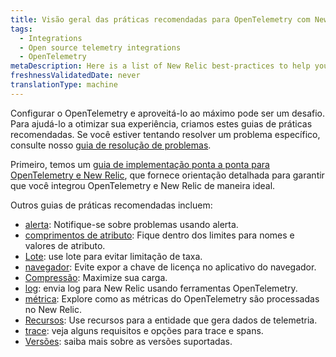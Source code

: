 ```yaml
---
title: Visão geral das práticas recomendadas para OpenTelemetry com New Relic
tags:
  - Integrations
  - Open source telemetry integrations
  - OpenTelemetry
metaDescription: Here is a list of New Relic best-practices to help you optimize your OpenTelemetry deployments.
freshnessValidatedDate: never
translationType: machine
---
```


Configurar o OpenTelemetry e aproveitá-lo ao máximo pode ser um desafio. Para ajudá-lo a otimizar sua experiência, criamos estes guias de práticas recomendadas. Se você estiver tentando resolver um problema específico, consulte nosso [guia de resolução de problemas](/docs/more-integrations/open-source-telemetry-integrations/opentelemetry/opentelemetry-troubleshooting).

Primeiro, temos um [guia de implementação ponta a ponta para OpenTelemetry e New Relic](/docs/more-integrations/open-source-telemetry-integrations/opentelemetry/best-practices/opentelemetry-implementation-guide), que fornece orientação detalhada para garantir que você integrou OpenTelemetry e New Relic de maneira ideal.

Outros guias de práticas recomendadas incluem:

* [alerta](/docs/more-integrations/open-source-telemetry-integrations/opentelemetry/best-practices/opentelemetry-best-practices-alerts): Notifique-se sobre problemas usando alerta.
* [comprimentos de atributo](/docs/more-integrations/open-source-telemetry-integrations/opentelemetry/best-practices/opentelemetry-best-practices-attributes): Fique dentro dos limites para nomes e valores de atributo.
* [Lote](/docs/more-integrations/open-source-telemetry-integrations/opentelemetry/best-practices/opentelemetry-best-practices-batching): use lote para evitar limitação de taxa.
* [navegador](/docs/more-integrations/open-source-telemetry-integrations/opentelemetry/best-practices/opentelemetry-best-practices-browser): Evite expor a chave de licença no aplicativo do navegador.
* [Compressão](/docs/more-integrations/open-source-telemetry-integrations/opentelemetry/best-practices/opentelemetry-best-practices-compression): Maximize sua carga.
* [log](/docs/more-integrations/open-source-telemetry-integrations/opentelemetry/best-practices/opentelemetry-best-practices-logs): envia log para New Relic usando ferramentas OpenTelemetry.
* [métrica](/docs/more-integrations/open-source-telemetry-integrations/opentelemetry/best-practices/opentelemetry-best-practices-metrics): Explore como as métricas do OpenTelemetry são processadas no New Relic.
* [Recursos](/docs/more-integrations/open-source-telemetry-integrations/opentelemetry/best-practices/opentelemetry-best-practices-resources): Use recursos para a entidade que gera dados de telemetria.
* [trace](/docs/more-integrations/open-source-telemetry-integrations/opentelemetry/best-practices/opentelemetry-best-practices-traces): veja alguns requisitos e opções para trace e spans.
* [Versões](/docs/more-integrations/open-source-telemetry-integrations/opentelemetry/best-practices/opentelemetry-best-practices-versions): saiba mais sobre as versões suportadas.